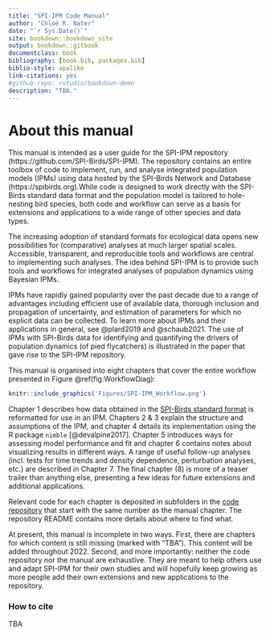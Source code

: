 ```yaml
--- 
title: "SPI-IPM Code Manual"
author: "Chloé R. Nater"
date: "`r Sys.Date()`"
site: bookdown::bookdown_site
output: bookdown::gitbook
documentclass: book
bibliography: [book.bib, packages.bib]
biblio-style: apalike
link-citations: yes
#github-repo: rstudio/bookdown-demo
description: "TBA."
---
```


# About this manual {-}

This manual is intended as a user guide for the SPI-IPM repository (https://github.com/SPI-Birds/SPI-IPM). The repository contains an entire toolbox of code to implement, run, and analyse integrated population models (IPMs) using data hosted by the SPI-Birds Network and Database (https://spibirds.org).While code is designed to work directly with the SPI-Birds standard data format and the population model is tailored to hole-nesting bird species, both code and workflow can serve as a basis for extensions and applications to a wide range of other species and data types.

The increasing adoption of standard formats for ecological data opens new possibilities for (comparative) analyses at much larger spatial scales. Accessible, transparent, and reproducible tools and workflows are central to implementing such analyses. The idea behind SPI-IPM is to provide such tools and workflows for integrated analyses of population dynamics using Bayesian IPMs. 

IPMs have rapidly gained popularity over the past decade due to a range of advantages including efficient use of available data, thorough inclusion and propagation of uncertainty, and estimation of parameters for which no explicit data can be collected. To learn more about IPMs and their applications in general, see @plard2019 and @schaub2021. The use of IPMs with SPI-Birds data for identifying and quantifying the drivers of population dynamics (of pied flycatchers) is illustrated in the paper that gave rise to the SPI-IPM repository.  

This manual is organised into eight chapters that cover the entire workflow presented in Figure \@ref(fig:WorkflowDiag):

```r
knitr::include_graphics('Figures/SPI-IPM_Workflow.png')
```

Chapter 1 describes how data obtained in the [SPI-Birds standard format](https://github.com/SPI-Birds/documentation/tree/master/standard_protocol) is reformatted for use in an IPM. Chapters 2 & 3 explain the structure and assumptions of the IPM, and chapter 4 details its implementation using the R package `nimble` [@devalpine2017]. Chapter 5 introduces ways for assessing model performance and fit and chapter 6 contains notes about visualizing results in different ways. A range of useful follow-up analyses (incl. tests for time trends and density dependence, perturbation analyses, etc.) are described in Chapter 7. The final chapter (8) is more of a teaser trailer than anything else, presenting a few ideas for future extensions and additional applications.

Relevant code for each chapter is deposited in subfolders in the [code repository](https://github.com/SPI-Birds/SPI-IPM/tree/main/SPI-IPM_Code) that start with the same number as the manual chapter. The repository README contains more details about where to find what. 


At present, this manual is incomplete in two ways. First, there are chapters for which content is still missing (marked with "TBA"). This content will be added throughout 2022. Second, and more importantly: neither the code repository nor the manual are exhaustive. They are meant to help others use and adapt SPI-IPM for their own studies and will hopefully keep growing as more people add their own extensions and new applications to the repository. 

### How to cite {-}
TBA
